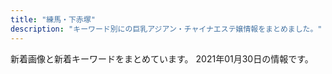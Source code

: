 ```yaml
---
title: "練馬・下赤塚"
description: "キーワード別にの巨乳アジアン・チャイナエステ嬢情報をまとめました。"
---
```


新着画像と新着キーワードをまとめています。
2021年01月30日の情報です。

<DmmAffiliateIns />
<KeywordTable
  shops={
    [
    {
        "img_links": [
            "http://binrou.net/img/sta111.jpg",
            "http://binrou.net/img/s115.jpg",
            "http://binrou.net/img/s114.jpg",
            "http://binrou.net/i/img/sta97.jpg",
            "http://binrou.net/i/img/sta98.jpg",
            "http://binrou.net/img/fla.jpg",
            "http://binrou.net/img/s117.jpg",
            "http://binrou.net/img/botton.jpg",
            "http://binrou.net/i/img/r2.jpg",
            "http://binrou.net/i/img/r1.jpg",
            "http://binrou.net/i/img/sta109.jpg",
            "http://binrou.net/img/st116.jpg",
            "http://binrou.net/img/sta118.jpg",
            "http://binrou.net/i/img/sta88.jpg",
            "http://binrou.net/img/s118.jpg",
            "http://binrou.net/i/img/st115.jpg",
            "http://binrou.net/i/img/sta100.jpg",
            "http://binrou.net/i/img/sta105.jpg",
            "http://binrou.net/img/st118.jpg",
            "http://binrou.net/img/s108.jpg",
            "http://binrou.net/img/acc.jpg",
            "http://binrou.net/img/sta117.jpg",
            "http://binrou.net/i/img/sta114.jpg",
            "http://binrou.net/img/mo.png",
            "http://binrou.net/i/img/r4.jpg",
            "http://binrou.net/i/img/r3.jpg",
            "http://binrou.net/i/img/sta118.jpg",
            "http://binrou.net/i/img/sta104.jpg",
            "http://binrou.net/img/pickup20.jpg",
            "http://binrou.net/img/sta112.jpg",
            "http://binrou.net/img/st115.jpg",
            "http://binrou.net/i/img/sta108.jpg",
            "http://binrou.net/img/s116.jpg",
            "http://binrou.net/img/s112.jpg",
            "http://binrou.net/img/sta109.jpg",
            "http://binrou.net/img/sta114.jpg",
            "http://binrou.net/img/st111.jpg",
            "http://binrou.net/i/img/sta115.jpg",
            "http://binrou.net/img/st108.jpg",
            "http://binrou.net/img/sta115.jpg",
            "http://binrou.net/img/st114.jpg",
            "http://binrou.net/i/img/sta94.jpg",
            "http://binrou.net/img/sta108.jpg",
            "http://binrou.net/i/img/sta89.jpg",
            "http://binrou.net/i/img/sta92.jpg",
            "http://binrou.net/img/s111.jpg",
            "http://binrou.net/img/st112.jpg",
            "http://binrou.net/i/img/acc.jpg",
            "http://binrou.net/img/st117.jpg",
            "http://binrou.net/i/img/sta112.jpg",
            "http://binrou.net/img/sta116.jpg",
            "http://binrou.net/i/img/sta80.jpg",
            "http://binrou.net/i/img/sta116.jpg",
            "http://binrou.net/img/st109.jpg",
            "http://binrou.net/i/img/sta111.jpg",
            "http://binrou.net/i/img/st111.jpg",
            "http://binrou.net/i/img/sta117.jpg"
        ],
        "name": "\u30ad\u30e9\u30ad\u30e9",
        "url": "http://binrou.net/",
        "keywords": {
            "89": 2,
            "D": 1,
            "C": 17,
            "88": 1,
            "E": 6,
            "87": 4,
            "F": 2,
            "86": 3
        },
        "station": "\u7df4\u99ac\u99c5\u897f\u53e3"
    },
    {
        "name": "\u30b7\u30a8\u30b9\u30bf",
        "station": "\u5927\u6cc9\u5b66\u5712\u99c5\u5317\u53e3",
        "url": "http://siesta.ests.jp/",
        "img_links": [
            "http://siesta.ests.jp/images/acc4.jpg",
            "http://siesta.ests.jp/images/acc1.jpg",
            "http://siesta.ests.jp/images/news.jpg",
            "http://siesta.ests.jp/photos/sites/39/2021/01/2021011116333493.jpg",
            "http://siesta.ests.jp/images/mobile1.jpg",
            "http://siesta.ests.jp/photos/sites/39/2021/01/2021011116333298.jpg",
            "http://siesta.ests.jp/photos/sites/39/2021/01/2021011116333321.jpg",
            "http://siesta.ests.jp/images/info.jpg",
            "http://siesta.ests.jp/images/pick.jpg",
            "http://siesta.ests.jp/images/s-staff.jpg",
            "http://siesta.ests.jp/images/top.png",
            "http://siesta.ests.jp/images/mobile.jpg",
            "http://siesta.ests.jp/images/s-recriut.jpg",
            "http://siesta.ests.jp/images/acc2.jpg",
            "http://siesta.ests.jp/images/acc3.jpg"
        ],
        "keywords": {
            "D": 12,
            "85": 8,
            "88": 4
        }
    },
    {
        "url": "https://kachofugetsu.ests.jp/",
        "keywords": {
            "85": 10,
            "C": 11,
            "D": 20,
            "86": 10
        },
        "name": "\u82b1\u9ce5\u98a8\u6708",
        "station": "\u6210\u5897\u99c5",
        "img_links": [
            "https://kachofugetsu.ests.jp/images/room2.jpg",
            "https://kachofugetsu.ests.jp/images/link_nav06.jpg",
            "https://kachofugetsu.ests.jp/images/room1.jpg",
            "https://kachofugetsu.ests.jp/images/link_nav02.jpg",
            "https://kachofugetsu.ests.jp/images/link_nav04.jpg",
            "https://kachofugetsu.ests.jp/photos/sites/18/2021/01/2021011210020045.jpg",
            "https://kachofugetsu.ests.jp/images/tit_news.png",
            "https://kachofugetsu.ests.jp/images/link_nav01.jpg",
            "https://kachofugetsu.ests.jp/images/tit_staff.jpg",
            "https://kachofugetsu.ests.jp/images/room3.jpg",
            "https://kachofugetsu.ests.jp/images/room4.jpg",
            "https://kachofugetsu.ests.jp/images/link_nav03.jpg",
            "https://kachofugetsu.ests.jp/photos/sites/18/2021/01/2021011210015989.jpg",
            "https://kachofugetsu.ests.jp/images/top.jpg",
            "https://kachofugetsu.ests.jp/images/link_nav05.jpg",
            "https://kachofugetsu.ests.jp/photos/sites/18/2021/01/2021011210020128.jpg",
            "https://kachofugetsu.ests.jp/photos/sites/18/2021/01/2021011210015951.jpg",
            "https://kachofugetsu.ests.jp/images/footer.jpg"
        ]
    },
    {
        "keywords": {
            "E": 1,
            "D": 2
        },
        "img_links": [
            "http://nymphe-est.biz/images/m2.png",
            "http://nymphe-est.biz/images/tit4.jpg",
            "http://nymphe-est.biz/images/no.png",
            "http://nymphe-est.biz/images/tm.jpg",
            "http://nymphe-est.biz/images/fla.jpg",
            "http://nymphe-est.biz/images/top.png",
            "http://nymphe-est.biz/images/bur.jpg",
            "http://nymphe-est.biz/images/stal.jpg",
            "http://nymphe-est.biz/images/cg02.jpg",
            "http://nymphe-est.biz/images/m6.png",
            "http://nymphe-est.biz/images/spt.png",
            "http://nymphe-est.biz/images/tit5.jpg",
            "http://nymphe-est.biz/images/bul.jpg",
            "http://nymphe-est.biz/images/cg01.jpg",
            "http://nymphe-est.biz/images/m5.png",
            "http://nymphe-est.biz/images/tit2.jpg",
            "http://nymphe-est.biz/images/m4.png",
            "http://nymphe-est.biz/images/m1.png",
            "http://nymphe-est.biz/images/cg03.jpg",
            "http://nymphe-est.biz/images/accl.jpg",
            "http://nymphe-est.biz/images/m3.png",
            "http://nymphe-est.biz/images/tit6.jpg",
            "http://nymphe-est.biz/images/tit3.jpg",
            "http://nymphe-est.biz/images/stat.jpg"
        ],
        "station": "\u6771\u6b66\u7df4\u99ac\u99c5\u5317\u53e3",
        "url": "http://nymphe-est.biz/",
        "name": "\u59eb\u306e\u3086\u3073\u3055\u304d"
    },
    {
        "name": "\u7dd1",
        "station": "\u8981\u753a\u99c55\u756a\u51fa\u53e3",
        "img_links": [
            "http://midori-massage.work/img/s54.png",
            "http://midori-massage.work/img/ss31.jpg",
            "http://midori-massage.work/img/ss19.jpg",
            "http://midori-massage.work/img/ss25.jpg",
            "http://midori-massage.work/img/ss50.jpg",
            "http://midori-massage.work/img/ss40.jpg",
            "http://midori-massage.work/img/botton.jpg",
            "http://midori-massage.work/img/ss6.jpg",
            "http://midori-massage.work/img/fla-2.jpg",
            "http://midori-massage.work/img/s50.png",
            "http://midori-massage.work/img/ss34.jpg",
            "http://midori-massage.work/img/st49.jpg",
            "http://midori-massage.work/img/ss46.jpg",
            "http://midori-massage.work/img/st50.jpg",
            "http://midori-massage.work/img/a1.jpg",
            "http://midori-massage.work/img/st56.jpg",
            "http://midori-massage.work/img/ss23.jpg",
            "http://midori-massage.work/img/mo.png",
            "http://midori-massage.work/img/ss15.jpg",
            "http://midori-massage.work/img/ss1.jpg",
            "http://midori-massage.work/img/a3.jpg",
            "http://midori-massage.work/img/ss44.jpg",
            "http://midori-massage.work/img/s49.png",
            "http://midori-massage.work/img/st54.jpg",
            "http://midori-massage.work/img/ss17.jpg",
            "http://midori-massage.work/img/ss53.jpg",
            "http://midori-massage.work/img/ss7.jpg",
            "http://midori-massage.work/img/ss36.jpg",
            "http://midori-massage.work/img/st53.jpg",
            "http://midori-massage.work/img/ss30.jpg",
            "http://midori-massage.work/img/ss47.jpg",
            "http://midori-massage.work/img/ss3.jpg",
            "http://midori-massage.work/img/ss42.jpg",
            "http://midori-massage.work/img/ss32.jpg",
            "http://midori-massage.work/img/ss9.jpg",
            "http://midori-massage.work/img/ss24.jpg",
            "http://midori-massage.work/img/ss38.jpg",
            "http://midori-massage.work/img/ss12.jpg",
            "http://midori-massage.work/img/ss28.jpg",
            "http://midori-massage.work/img/ss8.jpg",
            "http://midori-massage.work/img/s52.png",
            "http://midori-massage.work/img/ss21.jpg",
            "http://midori-massage.work/img/s47.png",
            "http://midori-massage.work/img/ss2.jpg",
            "http://midori-massage.work/img/st056.jpg",
            "http://midori-massage.work/img/ss4.jpg",
            "http://midori-massage.work/img/ss22.jpg",
            "http://midori-massage.work/img/s55.png",
            "http://midori-massage.work/img/ss52.jpg",
            "http://midori-massage.work/img/ss55.jpg",
            "http://midori-massage.work/img/ss18.jpg",
            "http://midori-massage.work/img/ss29.jpg",
            "http://midori-massage.work/img/ss16.jpg",
            "http://midori-massage.work/img/ss14.jpg",
            "http://midori-massage.work/img/ss51.jpg",
            "http://midori-massage.work/img/ss39.jpg",
            "http://midori-massage.work/img/st52.jpg",
            "http://midori-massage.work/img/ss54.jpg",
            "http://midori-massage.work/img/st55.jpg",
            "http://midori-massage.work/img/s53.png",
            "http://midori-massage.work/img/s56.png",
            "http://midori-massage.work/img/st47.jpg",
            "http://midori-massage.work/img/ss37.jpg",
            "http://midori-massage.work/img/fla-1.jpg",
            "http://midori-massage.work/img/a2.jpg",
            "http://midori-massage.work/img/ss45.jpg",
            "http://midori-massage.work/img/ss33.jpg",
            "http://midori-massage.work/img/ss20.jpg",
            "http://midori-massage.work/img/ss35.jpg",
            "http://midori-massage.work/img/ss41.jpg",
            "http://midori-massage.work/img/ss56.jpg",
            "http://midori-massage.work/img/ss48.jpg",
            "http://midori-massage.work/img/ss5.jpg",
            "http://midori-massage.work/img/ss57.jpg",
            "http://midori-massage.work/img/ss26.jpg",
            "http://midori-massage.work/img/st57.jpg",
            "http://midori-massage.work/img/ss10.jpg",
            "http://midori-massage.work/img/ss13.jpg",
            "http://midori-massage.work/img/ss49.jpg",
            "http://midori-massage.work/img/ss43.jpg",
            "http://midori-massage.work/img/s57.png"
        ],
        "keywords": {
            "88": 3,
            "D": 2,
            "F": 2,
            "C": 16,
            "87": 5,
            "E": 5,
            "89": 1
        },
        "url": "http://midori-massage.work/"
    },
    {
        "station": "\u7df4\u99ac\u99c5A1\u51fa\u53e3",
        "url": "http://giuytor.xyz/",
        "name": "\u30d0\u30d3",
        "keywords": {
            "\u4e73": 2
        },
        "img_links": [
            "http://giuytor.xyz/webstyle/line2.png",
            "http://giuytor.xyz/webstyle/sign.png",
            "http://giuytor.xyz/webstyle/line6.png",
            "http://giuytor.xyz/uploads/201027/1-20102G24336356.jpg",
            "http://giuytor.xyz/webstyle/notice.png",
            "http://giuytor.xyz/uploads/201210/1-201210163253163.jpg",
            "http://giuytor.xyz/webstyle/mobile_02.png",
            "http://giuytor.xyz/uploads/201027/1-20102G24601461.jpg",
            "http://giuytor.xyz/webstyle/line4.png",
            "http://giuytor.xyz/webstyle/call.jpg",
            "http://giuytor.xyz/webstyle/line5.png",
            "http://giuytor.xyz/webstyle/mobile_01.png",
            "http://giuytor.xyz/webstyle/line1.png",
            "http://giuytor.xyz/uploads/201027/1-20102G24422144.jpg",
            "http://giuytor.xyz/webstyle/call(1).jpg",
            "http://giuytor.xyz/uploads/201026/1-2010261A409633.jpg",
            "http://giuytor.xyz/uploads/201030/1-201030101635910.jpg",
            "http://giuytor.xyz/uploads/201026/1-2010261A21I03.jpg",
            "http://giuytor.xyz/uploads/201027/1-20102G2423W16.jpg",
            "http://giuytor.xyz/uploads/201027/1-20102G24525a5.jpg",
            "http://giuytor.xyz/uploads/201210/1-2012101602095L.jpg",
            "http://giuytor.xyz/webstyle/line3.png",
            "http://giuytor.xyz/uploads/201112/1-20111210002S57.jpg",
            "http://giuytor.xyz/uploads/201026/1-201026164952248.jpg",
            "http://giuytor.xyz/webstyle/sign(2).png",
            "http://giuytor.xyz/webstyle/sign(1).png",
            "http://giuytor.xyz/uploads/201027/1-20102G24150649.jpg"
        ]
    },
    {
        "keywords": {
            "C": 8
        },
        "url": "http://www.nerima-rose.com/",
        "station": "\u7df4\u99ac\u99c5\u5357\u53e3",
        "img_links": [
            "http://www.nerima-rose.com/images/rosa-sys_04.jpg",
            "http://www.nerima-rose.com/images/index-rosa_04.jpg",
            "http://www.nerima-rose.com/images/rosa-pindao_09.jpg",
            "http://www.nerima-rose.com/images/shop/h1.jpg",
            "http://www.nerima-rose.com/images/staff/17/2/ena.jpg",
            "http://www.nerima-rose.com/images/rosa-pindao_07.jpg",
            "http://www.nerima-rose.com/images/images/sys2018_06.jpg",
            "http://www.nerima-rose.com/images/staff/16/aya2.jpg",
            "http://www.nerima-rose.com/cgi-bin/topics/img/16-1.jpg",
            "http://www.nerima-rose.com/images/shop/4/s1.jpg",
            "http://www.nerima-rose.com/images/index-rosa_09.jpg",
            "http://www.nerima-rose.com/images/staff/17/2/nana.png",
            "http://www.nerima-rose.com/images/staff/17/2/kina.jpg",
            "http://www.nerima-rose.com/images/shop/11.jpg",
            "http://www.nerima-rose.com/images/sys3.jpg",
            "http://www.nerima-rose.com/images/nav/nav-acc.jpg",
            "http://www.nerima-rose.com/images/nav/nav-rec.jpg",
            "http://www.nerima-rose.com/images/staff/16/misaki2.jpg",
            "http://www.nerima-rose.com/images/aroma/r1.jpg",
            "http://www.nerima-rose.com/images/staff/16/kaori2.jpg",
            "http://www.nerima-rose.com/images/aroma/r3.jpg",
            "http://www.nerima-rose.com/images/shop/3/sh1.jpg",
            "http://www.nerima-rose.com/images/aroma/r2.jpg",
            "http://www.nerima-rose.com/images/images/sys2018_03.jpg",
            "http://www.nerima-rose.com/images/rosa-sys_09a.jpg",
            "http://www.nerima-rose.com/images/staff/17/riri.jpg",
            "http://www.nerima-rose.com/images/index-rosa_02.jpg"
        ],
        "name": "ROSE"
    },
    {
        "name": "\u30b9\u30a6\u30a3\u30fc\u30c8",
        "img_links": [
            "http://www.es-yas.click/images/interior_t.jpg",
            "http://www.es-yas.click/images/s1.png",
            "http://www.es-yas.click/img/sayuri1.jpg",
            "http://www.es-yas.click/images/1.jpg",
            "http://www.es-yas.click/images/int2.png",
            "http://www.es-yas.click/images/int1.png",
            "http://www.es-yas.click/images/news.jpg",
            "http://www.es-yas.click/images/head.jpg",
            "http://www.es-yas.click/images/tel.jpg",
            "http://www.es-yas.click/img/aya1.jpg",
            "http://www.es-yas.click/images/newface.png",
            "http://www.es-yas.click/img/risa1.jpg",
            "http://www.es-yas.click/images/3.jpg",
            "http://www.es-yas.click/images/ac1.png",
            "http://www.es-yas.click/images/mobile.jpg",
            "http://www.es-yas.click/images/sys1.png",
            "http://www.es-yas.click/images/2.jpg",
            "http://www.es-yas.click/images/sirase.jpg",
            "http://www.es-yas.click/images/staff_t.jpg",
            "http://www.es-yas.click/images/sys2.png",
            "http://www.es-yas.click/images/info.png"
        ],
        "station": "\u4e2d\u6751\u6a4b\u99c5\u5357\u53e3",
        "keywords": {},
        "url": "http://www.es-yas.click/"
    },
    {
        "station": "\u3068\u304d\u308f\u53f0\u99c5\u5357\u53e3",
        "img_links": [
            "http://www.hi-msg.com/dansin/images/1.jpg",
            "http://www.hi-msg.com/dansin/images/mobile.jpg",
            "http://www.hi-msg.com/dansin/images/p-1-1.jpg",
            "http://www.hi-msg.com/dansin/images/p-7.jpg",
            "http://www.hi-msg.com/dansin/images/p-4-1.jpg",
            "http://www.hi-msg.com/dansin/images/p-2.jpg",
            "http://www.hi-msg.com/dansin/images/top1.jpg",
            "http://www.hi-msg.com/dansin/images/s_face.jpg",
            "http://www.hi-msg.com/dansin/images/s_pick.jpg",
            "http://www.hi-msg.com/dansin/images/p-6.jpg",
            "http://www.hi-msg.com/dansin/images/p-5.jpg",
            "http://www.hi-msg.com/dansin/images/top.jpg",
            "http://www.hi-msg.com/dansin/images/p-8.jpg",
            "http://www.hi-msg.com/dansin/images/p-1.jpg",
            "http://www.hi-msg.com/dansin/images/p-5-1.jpg",
            "http://www.hi-msg.com/dansin/images/p-6-1.jpg",
            "http://www.hi-msg.com/dansin/images/s_info.jpg",
            "http://www.hi-msg.com/dansin/images/p-2-1.jpg",
            "http://www.hi-msg.com/dansin/images/end1.jpg",
            "http://www.hi-msg.com/dansin/images/s_news.jpg",
            "http://www.hi-msg.com/dansin/images/nav.jpg",
            "http://www.hi-msg.com/dansin/images/p-4.jpg"
        ],
        "name": "\u6696\u5fc3",
        "url": "http://www.hi-msg.com/dansin/",
        "keywords": {}
    },
    {
        "img_links": [
            "http://es-nerima.biz/wp-content/themes/template-salon2/images/camp-bnr.jpg",
            "http://es-nerima.biz/wp-content/uploads/2016/10/gallery3.jpg",
            "http://es-nerima.biz/wp-content/themes/template-salon2/images/gallery1.jpg",
            "http://es-nerima.biz/wp-content/themes/template-salon2/images/slider1.jpg",
            "http://es-nerima.biz/wp-content/uploads/2016/10/camp-bnr.jpg",
            "http://es-nerima.biz/wp-content/uploads/2016/10/g3-250x330.jpg",
            "http://es-nerima.biz/wp-content/uploads/2016/10/gallery1.jpg",
            "http://es-nerima.biz/wp-content/uploads/2016/10/gallery2.jpg",
            "http://es-nerima.biz/wp-content/themes/template-salon2/images/gallery-ttl.png",
            "http://es-nerima.biz/wp-content/themes/template-salon2/images/news-ttl.png",
            "http://es-nerima.biz/wp-content/uploads/2016/10/g6-250x330.jpg",
            "http://es-nerima.biz/wp-content/themes/template-salon2/images/pickup-ttl.png",
            "http://es-nerima.biz/wp-content/uploads/2016/10/gallery5.jpg",
            "http://es-nerima.biz/wp-content/uploads/2016/10/gallery8.jpg",
            "http://es-nerima.biz/wp-content/uploads/2016/10/girl-1.jpg",
            "http://cdn.dino-es.com/images/logo/88x31DinoEs.png",
            "http://es-nerima.biz/wp-content/uploads/2016/10/mika-250x330.jpg",
            "http://es-nerima.biz/wp-content/uploads/2016/10/g3.jpg",
            "http://es-nerima.biz/wp-content/uploads/2016/10/eri-250x330.jpg",
            "http://es-nerima.biz/wp-content/uploads/2016/10/g5.jpg",
            "http://es-nerima.biz/wp-content/themes/template-salon2/images/magazine.jpg",
            "http://es-nerima.biz/wp-content/uploads/2016/10/g4-250x330.jpg",
            "http://es-nerima.biz/wp-content/uploads/2016/10/gallery7.jpg",
            "http://es-nerima.biz/wp-content/uploads/2016/10/girl-1-250x330.jpg",
            "http://es-nerima.biz/wp-content/uploads/2016/10/girl-1-300x450.jpg",
            "http://es-nerima.biz/wp-content/uploads/2016/10/g6.jpg",
            "http://es-nerima.biz/wp-content/themes/template-salon2/images/gallery3.jpg",
            "http://es-nerima.biz/wp-content/uploads/2016/10/eri.jpg",
            "http://es-nerima.biz/wp-content/themes/template-salon2/images/gallery2.jpg",
            "http://es-nerima.biz/wp-content/themes/template-salon2/images/newface-ttl.png",
            "http://es-nerima.biz/wp-content/uploads/2016/10/g5-250x330.jpg",
            "http://es-nerima.biz/wp-content/uploads/2016/10/gallery6.jpg",
            "http://es-nerima.biz/wp-content/uploads/2016/10/mika.jpg",
            "http://es-nerima.biz/wp-content/themes/template-salon2/images/gallery4.jpg",
            "http://es-nerima.biz/wp-content/uploads/2016/10/g1-250x330.jpg",
            "http://es-nerima.biz/wp-content/uploads/2016/10/gallery8-600x600.jpg",
            "http://es-nerima.biz/wp-content/themes/template-salon2/images/massage-de_88_31.jpg",
            "http://es-nerima.biz/wp-content/themes/template-salon2/images/pickup-frame.png",
            "http://es-nerima.biz/wp-content/themes/template-salon2/images/tel.png"
        ],
        "name": "\u3046\u3089\u3089",
        "station": "\u7df4\u99ac\u99c5\u5317\u53e3",
        "url": "http://es-nerima.biz/",
        "keywords": {}
    },
    {
        "img_links": [
            "http://margaret.ests.jp/images/s_service.png",
            "http://margaret.ests.jp/images/service4.jpg",
            "http://margaret.ests.jp/photos/sites/29/2020/04/202004102157462.jpeg",
            "http://margaret.ests.jp/images/service1.jpg",
            "http://margaret.ests.jp/images/room3.jpg",
            "http://margaret.ests.jp/images/room4.jpg",
            "http://margaret.ests.jp/photos/sites/29/2020/04/2020040205541033.jpg",
            "http://margaret.ests.jp/photos/sites/29/2020/08/2020082222274080.jpeg",
            "http://margaret.ests.jp/images/service3.jpg",
            "http://margaret.ests.jp/images/room2.jpg",
            "http://margaret.ests.jp/images/s_pick.jpg",
            "http://margaret.ests.jp/photos/sites/29/2020/08/2020080615352994.jpeg",
            "http://margaret.ests.jp/photos/sites/29/2020/04/202004081414540.jpg",
            "http://margaret.ests.jp/photos/sites/29/2021/01/2021011511194654.jpg",
            "http://margaret.ests.jp/images/s_news.jpg",
            "http://margaret.ests.jp/photos/sites/29/2020/06/202006301829174.jpeg",
            "http://margaret.ests.jp/images/room1.jpg",
            "http://margaret.ests.jp/images/s_staff.png",
            "http://margaret.ests.jp/photos/sites/29/2020/05/202005281752578.jpg",
            "http://margaret.ests.jp/photos/sites/29/2020/04/2020041014190824.jpg",
            "http://margaret.ests.jp/photos/sites/29/2020/03/2020032709162529.jpg",
            "http://margaret.ests.jp/images/service2.jpg",
            "http://margaret.ests.jp/images/top.jpg",
            "http://margaret.ests.jp/images/info.jpg",
            "http://margaret.ests.jp/images/mobile.jpg",
            "http://margaret.ests.jp/photos/sites/29/2020/06/2020062814010219.jpeg"
        ],
        "station": "\u685c\u53f0\u99c5\u5317\u53e3",
        "url": "http://margaret.ests.jp/",
        "keywords": {
            "85": 36,
            "D": 84,
            "E": 36,
            "86": 24,
            "88": 24,
            "87": 12,
            "F": 12
        },
        "name": "\u30de\u30fc\u30ac\u30ec\u30c3\u30c8"
    },
    {
        "name": "Kawaii\u604b\u4eba",
        "url": "http://www.kawaii.mensest.com/",
        "img_links": [
            "http://www.kawaii.mensest.com/images/icon_top.png",
            "http://www.kawaii.mensest.com/files/011.jpg",
            "http://www.kawaii.mensest.com/images/icon_concept.png",
            "http://www.kawaii.mensest.com/images/btn2.png",
            "http://www.kawaii.mensest.com/images/icon_staff.png",
            "http://www.kawaii.mensest.com/common/images/photo01.jpg",
            "http://www.kawaii.mensest.com/images/icon_info.png",
            "http://www.kawaii.mensest.com/images/icon_tel.png",
            "http://www.kawaii.mensest.com/common/images/photo02.jpg",
            "http://www.kawaii.mensest.com/files/012.jpg",
            "http://www.kawaii.mensest.com/common/images/photo03.jpg",
            "http://www.kawaii.mensest.com/images/mainImg_sub.jpg",
            "http://www.kawaii.mensest.com/images/end-info.png",
            "http://www.kawaii.mensest.com/files/010.jpg",
            "http://www.kawaii.mensest.com/files/009.jpg"
        ],
        "station": "\u7df4\u99ac\u99c5\u4e2d\u592e\u53e3",
        "keywords": {
            "D": 4,
            "87": 4
        }
    },
    {
        "name": "\u5927\u5983",
        "station": "\u7df4\u99ac\u99c5\u897f\u53e3",
        "keywords": {},
        "img_links": [
            "http://sh-dafei.work/templets/default/pc/picture/s_pick.png",
            "http://sh-dafei.work/templets/default/pc/picture/end1.jpg",
            "http://sh-dafei.work/templets/default/pc/picture/staffs.png",
            "http://sh-dafei.work/uploads/190809/1-1ZP9125I01S.jpg",
            "http://sh-dafei.work/uploads/181214/1-1Q214154222511.jpg",
            "http://sh-dafei.work/uploads/171031/1-1G0311G344914.jpg",
            "http://sh-dafei.work/uploads/181206/1-1Q2061249563O.jpg",
            "http://sh-dafei.work/uploads/190329/1-1Z329151011c7.jpg",
            "http://sh-dafei.work/uploads/181207/1-1Q20G40K63R.jpg",
            "http://sh-dafei.work/uploads/180612/1-1P612160029349.jpg",
            "http://sh-dafei.work/uploads/200612/1-200612154534W8.jpg",
            "http://sh-dafei.work/uploads/180227/1-1P22G40S5448.jpg",
            "http://sh-dafei.work/uploads/191115/1-191115132040J2.jpg",
            "http://sh-dafei.work/uploads/181206/1-1Q206125154224.jpg",
            "http://sh-dafei.work/uploads/181206/1-1Q2061250494E.jpg",
            "http://sh-dafei.work/uploads/171031/1-1G0311G4095M.jpg",
            "http://sh-dafei.work/uploads/171031/1-1G0311G531445.jpg",
            "http://sh-dafei.work/uploads/180612/1-1P6121601061c.jpg",
            "http://sh-dafei.work/templets/default/pc/picture/s_news.png",
            "http://sh-dafei.work/uploads/190924/1-1Z924151334121.jpg",
            "http://sh-dafei.work/uploads/201113/1-20111314213cQ.jpg",
            "http://sh-dafei.work/uploads/201002/1-201002144Z11V.jpg",
            "http://sh-dafei.work/templets/default/pc/picture/s_staff.png",
            "http://sh-dafei.work/uploads/190130/1-1Z130162635508.jpg",
            "http://sh-dafei.work/uploads/181206/1-1Q2061253211D.jpg",
            "http://sh-dafei.work/uploads/allimg/180612/1-1P612160305350.jpg",
            "http://sh-dafei.work/uploads/200117/1-20011G614144B.jpg",
            "http://sh-dafei.work/uploads/181207/1-1Q20G35320X0.png",
            "http://sh-dafei.work/templets/default/pc/picture/face.png",
            "http://sh-dafei.work/uploads/190301/1-1Z30116320A41.jpg",
            "http://sh-dafei.work/uploads/171031/1-1G0311G556445.jpg",
            "http://sh-dafei.work/uploads/171031/1-1G0311G505933.jpg"
        ],
        "url": "http://sh-dafei.work/"
    },
    {
        "keywords": {
            "D": 1,
            "89": 3,
            "C": 1,
            "87": 1
        },
        "img_links": [
            "http://amaen.rankuens.com/css/top01.jpg",
            "http://amaen.rankuens.com/css/nav/nav01.png",
            "http://amaen.rankuens.com/css/head.jpg",
            "http://amaen.rankuens.com/css/top02.jpg",
            "http://amaen.rankuens.com/css/staff/staff-001.jpg",
            "http://amaen.rankuens.com/css/staff/naiyo01.png",
            "http://amaen.rankuens.com/css/staff/staff-04.jpg",
            "http://amaen.rankuens.com/css/staff/staff-002.jpg",
            "http://amaen.rankuens.com/css/top04.jpg",
            "http://amaen.rankuens.com/css/nav/nav05.png",
            "http://amaen.rankuens.com/css/right.png",
            "http://amaen.rankuens.com/css/left.png",
            "http://amaen.rankuens.com/css/nav/nav04.png",
            "http://amaen.rankuens.com/css/nav/nav02.png",
            "http://amaen.rankuens.com/css/staff/naiyo02.png",
            "http://amaen.rankuens.com/css/nav/nav03.png",
            "http://amaen.rankuens.com/css/nav/nav06.png",
            "http://amaen.rankuens.com/css/staff/staff-03.jpg"
        ],
        "name": "\u7518\u3048\u3093\u574a",
        "station": "\u7df4\u99ac\u99c5",
        "url": "http://amaen.rankuens.com/"
    },
    {
        "url": "http://c-ikoi.work/",
        "name": "\u61a9",
        "img_links": [
            "http://c-ikoi.work/images/staff_t.jpg",
            "http://c-ikoi.work/img/momo1.jpg",
            "http://c-ikoi.work/images/1.jpg",
            "http://c-ikoi.work/images/int1.png",
            "http://c-ikoi.work/images/rec2.png",
            "http://c-ikoi.work/images/3.jpg",
            "http://c-ikoi.work/img/riri1.jpg",
            "http://c-ikoi.work/images/head.jpg",
            "http://c-ikoi.work/images/int3.png",
            "http://c-ikoi.work/images/2.jpg",
            "http://c-ikoi.work/images/news.jpg",
            "http://c-ikoi.work/images/sys3.png",
            "http://c-ikoi.work/images/mobile.jpg",
            "http://c-ikoi.work/img/misaki1.jpg",
            "http://c-ikoi.work/images/line.png",
            "http://c-ikoi.work/images/int2.png",
            "http://c-ikoi.work/images/rec1.png",
            "http://c-ikoi.work/images/tel.jpg",
            "http://c-ikoi.work/images/sys2.jpg",
            "http://c-ikoi.work/images/sys1.jpg",
            "http://c-ikoi.work/img/yuna1.jpg",
            "http://c-ikoi.work/images/interior_t.jpg",
            "http://c-ikoi.work/images/concept.jpg",
            "http://c-ikoi.work/images/4.jpg"
        ],
        "station": "\u5927\u5c71\u99c5\u5357\u53e3",
        "keywords": {}
    },
    {
        "keywords": {
            "E": 6,
            "C": 4,
            "D": 10
        },
        "station": "\u77f3\u795e\u4e95\u516c\u5712\u99c5\u5357\u53e3",
        "url": "http://aroma-p.info/",
        "img_links": [
            "http://aroma-p.info/wp/wp-content/themes/Butterfly2_ver_1_3/images/room/6.jpg",
            "http://aroma-p.info/wp/wp-content/uploads/2019/12/sayugihojka.jpg",
            "http://aroma-p.info/wp/wp-content/uploads/2020/07/aws4e5drft1.jpg",
            "http://aroma-p.info/wp/wp-content/uploads/2019/07/faytusgiahojpk.jpg",
            "http://aroma-p.info/wp/wp-content/themes/Butterfly2_ver_1_3/event/top-img01.png",
            "http://aroma-p.info/wp/wp-content/uploads/2020/09/78654a1.jpg",
            "http://aroma-p.info/wp/wp-content/uploads/2020/10/198765rsa.jpg",
            "http://aroma-p.info/wp/wp-content/uploads/2019/01/hsiaojilakla.jpg",
            "http://aroma-p.info/wp/wp-content/themes/Butterfly2_ver_1_3/images/room/4.jpg",
            "http://aroma-p.info/wp/wp-content/themes/Butterfly2_ver_1_3/images/room/3.jpg",
            "http://aroma-p.info/wp/wp-content/themes/Butterfly2_ver_1_3/images/room/2.jpg",
            "http://aroma-p.info/wp/wp-content/uploads/2019/11/asashiojpka.jpg",
            "http://aroma-p.info/wp/wp-content/uploads/2019/07/darstyfauya.jpg",
            "http://aroma-p.info/wp/wp-content/themes/Butterfly2_ver_1_3/images/room/5.jpg",
            "http://aroma-p.info/wp/wp-content/uploads/2020/11/iouyghsa.jpg",
            "http://aroma-p.info/wp/wp-content/uploads/2018/06/hiusasalklksaa.jpg",
            "http://aroma-p.info/wp/wp-content/themes/Butterfly2_ver_1_3/images/call.png",
            "http://aroma-p.info/wp/wp-content/themes/Butterfly2_ver_1_3/images/room/1.jpg",
            "http://aroma-p.info/wp/wp-content/themes/Butterfly2_ver_1_3/event/top-img09.png",
            "http://aroma-p.info/wp/wp-content/themes/Butterfly2_ver_1_3/images/tel.png",
            "http://aroma-p.info/wp/wp-content/themes/Butterfly2_ver_1_3/event/top-img021.png"
        ],
        "name": "AROMA PLAZA \u30a2\u30ed\u30de\u30d7\u30e9\u30b6"
    },
    {
        "img_links": [
            "http://c-sakura.work/images/head.jpg",
            "http://c-sakura.work/images/tel.jpg",
            "http://c-sakura.work/img/yuyu1.jpg",
            "http://c-sakura.work/images/1.jpg",
            "http://c-sakura.work/images/sisu.png",
            "http://c-sakura.work/images/sys1.png",
            "http://c-sakura.work/img/yuri1.jpg",
            "http://c-sakura.work/images/mobile.jpg",
            "http://c-sakura.work/images/interior_t.jpg",
            "http://c-sakura.work/images/3.jpg",
            "http://c-sakura.work/images/staff_t.jpg",
            "http://c-sakura.work/img/ami1.jpg",
            "http://c-sakura.work/images/2.jpg",
            "http://c-sakura.work/images/int1.png",
            "http://c-sakura.work/images/info.png",
            "http://c-sakura.work/images/news.png",
            "http://c-sakura.work/images/int2.png"
        ],
        "url": "http://c-sakura.work/",
        "station": "\u4e0b\u8d64\u585a\u99c5\u5317\u53e3",
        "keywords": {},
        "name": "\u9577\u4e45*\u3061\u3087\u3046\u304d\u3085\u3046"
    },
    {
        "img_links": [
            "http://lachesis.este88.com/gals/yuu1.jpg",
            "http://lachesis.este88.com/gals/narumi1.jpg",
            "http://lachesis.este88.com/gals/aoi1.jpg",
            "http://lachesis.este88.com/gals/miku3.jpg",
            "https://lachesis.este88.com/images/bg_header.jpg",
            "http://lachesis.este88.com/gals/maria1.jpg",
            "http://lachesis.este88.com/gals/amina1.jpg",
            "http://lachesis.este88.com/gals/narumi4.jpg",
            "http://lachesis.este88.com/gals/rinnka1.jpg",
            "http://lachesis.este88.com/gals/arisa3.jpg",
            "http://lachesis.este88.com/gals/sayaka2.jpg",
            "http://lachesis.este88.com/gals/tumugi2.jpg",
            "http://lachesis.este88.com/gals/tumugi3.jpg",
            "http://lachesis.este88.com/gals/itika2.jpg",
            "http://lachesis.este88.com/gals/minami2.jpg",
            "http://lachesis.este88.com/gals/miho2.jpg",
            "https://lachesis.este88.com/gals/amina1.jpg",
            "http://lachesis.este88.com/gals/rinnka3.jpg",
            "http://lachesis.este88.com/gals/arisa2.jpg",
            "https://lachesis.este88.com/gals/miku1.jpg",
            "http://lachesis.este88.com/gals/yuu4.jpg",
            "http://lachesis.este88.com/gals/amina2.jpg",
            "http://lachesis.este88.com/images/bg_header3.jpg",
            "https://lachesis.este88.com/images/sysh3bar.png",
            "http://lachesis.este88.com/gals/arisa1.jpg",
            "https://lachesis.este88.com/gals/tumugi1.jpg",
            "https://lachesis.este88.com/gals/miho1.jpg",
            "http://lachesis.este88.com/images/sysh3bar.png",
            "http://lachesis.este88.com/gals/rinnka2.jpg",
            "https://lachesis.este88.com/gals/yuu1.jpg",
            "https://lachesis.este88.com/images/info5.jpg",
            "http://lachesis.este88.com/gals/yuu2.jpg",
            "http://lachesis.este88.com/gals/narumi3.jpg",
            "http://lachesis.este88.com/gals/mao1.jpg",
            "http://lachesis.este88.com/gals/mao2.jpg",
            "http://lachesis.este88.com/images/bg_header.jpg",
            "http://lachesis.este88.com/gals/rinnka4.jpg",
            "http://lachesis.este88.com/gals/amina3.jpg",
            "http://lachesis.este88.com/gals/sayaka1.jpg",
            "http://lachesis.este88.com/gals/aoi3.jpg",
            "https://lachesis.este88.com/gals/rinnka1.jpg",
            "http://lachesis.este88.com/gals/minami1.jpg",
            "http://lachesis.este88.com/gals/tumugi1.jpg",
            "http://lachesis.este88.com/gals/aoi2.jpg",
            "https://lachesis.este88.com/gals/aoi1.jpg",
            "http://lachesis.este88.com/gals/miku1.jpg",
            "https://lachesis.este88.com/gals/sayaka1.jpg",
            "https://lachesis.este88.com/images/line.jpg",
            "http://lachesis.este88.com/gals/itika1.jpg",
            "http://lachesis.este88.com/gals/yuu3.jpg",
            "http://lachesis.este88.com/gals/miku2.jpg",
            "http://momipara.jp/img/link/momi234.jpg",
            "https://lachesis.este88.com/gals/narumi1.jpg",
            "https://lachesis.este88.com/images/bg_header3.jpg",
            "http://lachesis.este88.com/gals/miho1.jpg",
            "https://lachesis.este88.com/gals/maria1.jpg",
            "http://lachesis.este88.com/gals/sayaka3.jpg",
            "http://lachesis.este88.com/images/line.jpg",
            "http://lachesis.este88.com/gals/miho3.jpg",
            "http://lachesis.este88.com/gals/itika3.jpg",
            "http://lachesis.este88.com/gals/narumi2.jpg",
            "https://lachesis.este88.com/gals/arisa1.jpg",
            "http://lachesis.este88.com/images/info5.jpg",
            "https://lachesis.este88.com/gals/itika1.jpg",
            "https://lachesis.este88.com/gals/minami1.jpg",
            "https://lachesis.este88.com/gals/mao1.jpg"
        ],
        "name": "\u30e9\u30b1\u30b7\u30b9\u5927\u6cc9\u5b66\u5712",
        "url": "http://lachesis.este88.com/",
        "station": "\u5927\u6cc9\u5b66\u5712\u99c5",
        "keywords": {
            "87": 1,
            "83": 2,
            "94": 1,
            "C": 5,
            "84": 1,
            "86": 2,
            "93": 1,
            "80": 2,
            "95": 1,
            "D": 4,
            "G": 2,
            "88": 1,
            "91": 2,
            "F": 3
        }
    },
    {
        "name": "\u3064\u307c\u307f",
        "img_links": [
            "https://salasa.tokyo/wp-content/themes/este/img/top-img01a.png",
            "https://salasa.tokyo/wp-content/themes/este/img/top-img01b.png",
            "https://salasa.tokyo/wp-content/themes/este/img/4.jpg",
            "https://salasa.tokyo/wp-content/themes/este/img/call.png",
            "https://salasa.tokyo/wp-content/themes/este/img/top-img021.png",
            "https://salasa.tokyo/wp-content/themes/este/img/1.jpg",
            "https://salasa.tokyo/wp-content/themes/este/img/3.jpg",
            "https://salasa.tokyo/wp-content/uploads/2020/02/11salasa.jpg",
            "https://salasa.tokyo/wp-content/uploads/2020/02/32salasa.jpg",
            "https://salasa.tokyo/wp-content/themes/este/img/top-img01.png",
            "https://salasa.tokyo/wp-content/themes/este/img/2.jpg",
            "https://salasa.tokyo/wp-content/uploads/2020/02/1salasa.jpg",
            "https://salasa.tokyo/wp-content/uploads/2020/02/41salasa.jpg",
            "https://salasa.tokyo/wp-content/themes/este/img/top-img02.png",
            "https://salasa.tokyo/wp-content/uploads/2021/01/11salasa.jpg",
            "https://salasa.tokyo/wp-content/themes/este/img/top-img04.png",
            "https://salasa.tokyo/wp-content/themes/este/img/tel_footer.png",
            "https://salasa.tokyo/wp-content/themes/este/img/top-img05.png",
            "https://salasa.tokyo/wp-content/themes/este/img/tel_header.png"
        ],
        "keywords": {
            "D": 6,
            "C": 4,
            "E": 8
        },
        "url": "https://salasa.tokyo/",
        "station": "\u7df4\u99ac\u99c5\u897f\u53e3"
    },
    {
        "img_links": [
            "http://moonlove.est-u.com/staff/miki.jpg",
            "http://moonlove.est-u.com/images/s6.jpg",
            "http://moonlove.est-u.com/images/index_02.jpg",
            "http://moonlove.est-u.com/images/index_10.jpg",
            "http://moonlove.est-u.com/images/index_16.jpg",
            "http://moonlove.est-u.com/images/index2_06.jpg",
            "http://moonlove.est-u.com/images/index_05.jpg",
            "http://moonlove.est-u.com/staff/nami.jpg",
            "http://moonlove.est-u.com/images/s3.jpg",
            "http://moonlove.est-u.com/images/s5.jpg",
            "http://moonlove.est-u.com/images/index_14.jpg",
            "http://moonlove.est-u.com/images/index_19.jpg",
            "http://moonlove.est-u.com/images/index3_06.jpg",
            "http://moonlove.est-u.com/images/index1_06.jpg",
            "http://moonlove.est-u.com/images/s4.jpg",
            "http://moonlove.est-u.com/images/index_08.jpg",
            "http://moonlove.est-u.com/images/index_17.jpg",
            "http://moonlove.est-u.com/images/icon_000.jpg",
            "http://moonlove.est-u.com/staff/kaori.jpg",
            "http://moonlove.est-u.com/images/index_04.jpg",
            "http://moonlove.est-u.com/images/index_13.jpg",
            "http://moonlove.est-u.com/images/index_12.jpg",
            "http://moonlove.est-u.com/images/s8.jpg",
            "http://moonlove.est-u.com/images/staff_09.jpg",
            "http://moonlove.est-u.com/images/index_15.jpg",
            "http://moonlove.est-u.com/staff/ayumi.jpg",
            "http://moonlove.est-u.com/images/index_07.jpg",
            "http://moonlove.est-u.com/staff/sakura.jpg",
            "http://moonlove.est-u.com/images/s1.jpg"
        ],
        "url": "http://moonlove.est-u.com/",
        "keywords": {
            "C": 7
        },
        "station": "\u7df4\u99ac\u99c5\u5317\u53e3",
        "name": "\u6708\u306e\u604b"
    },
    {
        "url": "https://1270791003.wixsite.com/mysite/",
        "img_links": [],
        "keywords": {},
        "station": "\u65b0\u685c\u53f0\u99c5",
        "name": "\u697d\u3005"
    },
    {
        "img_links": [
            "http://koukoku.xyz/garden/css/staff001.jpg",
            "http://koukoku.xyz/garden/css/tel.png",
            "http://koukoku.xyz/garden/css/staff/staff004.jpg",
            "http://koukoku.xyz/garden/css/nav/nav02.png",
            "http://koukoku.xyz/garden/css/staff/staff002.jpg",
            "http://koukoku.xyz/garden/css/top04.jpg",
            "http://koukoku.xyz/garden/css/top01.jpg",
            "http://koukoku.xyz/garden/css/nav/nav01.png",
            "http://koukoku.xyz/garden/css/nav/nav03.png",
            "http://koukoku.xyz/garden/css/left.jpg",
            "http://koukoku.xyz/garden/css/staff06.jpg",
            "http://koukoku.xyz/garden/css/staff/staff06.jpg",
            "http://koukoku.xyz/garden/css/staff/staff001.jpg",
            "http://koukoku.xyz/garden/css/staff05.jpg",
            "http://koukoku.xyz/garden/css/nav/nav05.png",
            "http://koukoku.xyz/garden/css/nav/nav06.png",
            "http://koukoku.xyz/garden/css/staff/staff05.jpg",
            "http://koukoku.xyz/garden/css/staff/staff05-b.jpg",
            "http://koukoku.xyz/garden/css/right.jpg",
            "http://koukoku.xyz/garden/css/staff/staff003.jpg",
            "http://koukoku.xyz/garden/css/staff0002.jpg",
            "http://koukoku.xyz/garden/css/nav/nav04.png"
        ],
        "station": "\u7df4\u99ac\u99c5",
        "url": "http://koukoku.xyz/garden/",
        "keywords": {
            "87": 1,
            "85": 1,
            "89": 2,
            "C": 1,
            "D": 3,
            "E": 1,
            "92": 2,
            "F": 1
        },
        "name": "\u591c\u306e\u30ac\u30fc\u30c7\u30f3"
    },
    {
        "url": "http://himawari.est-u.com/",
        "station": "\u7df4\u99ac\u99c5\u5357\u53e3",
        "img_links": [
            "http://himawari.est-u.com/images/index_02.jpg",
            "http://himawari.est-u.com/staff/umi.jpg",
            "http://himawari.est-u.com/images/index_04.jpg",
            "http://himawari.est-u.com/staff/izumi.jpg",
            "http://himawari.est-u.com/images/therpist.jpg",
            "http://himawari.est-u.com/images/down.jpg",
            "http://himawari.est-u.com/staff/miyuki.jpg",
            "http://himawari.est-u.com/images/index_08.jpg",
            "http://himawari.est-u.com/staff/nami.jpg",
            "http://himawari.est-u.com/images/a2.jpg",
            "http://himawari.est-u.com/images/index2_08.jpg",
            "http://himawari.est-u.com/staff/eri.jpg",
            "http://himawari.est-u.com/staff/sakura.jpg",
            "http://himawari.est-u.com/staff/yuki.jpg",
            "http://himawari.est-u.com/staff/asuka.jpg",
            "http://himawari.est-u.com/images/a1.jpg",
            "http://himawari.est-u.com/images/index_10.jpg"
        ],
        "name": "\u3072\u307e\u308f\u308a",
        "keywords": {
            "C": 7
        }
    },
    {
        "name": "\u697d\u697d",
        "station": "\u4e2d\u6751\u6a4b\u99c5",
        "keywords": {
            "C": 13
        },
        "img_links": [
            "http://www.e-rakuraku.info/images/tel.png",
            "http://www.e-rakuraku.info/images/nei_03.jpg",
            "http://www.e-rakuraku.info/images/s1.png",
            "http://www.e-rakuraku.info/images/g4.jpg",
            "http://www.e-rakuraku.info/images/huiyuan.png",
            "http://www.e-rakuraku.info/images/sr.png",
            "http://www.e-rakuraku.info/images/tite-staff.png",
            "http://www.e-rakuraku.info/images/g1.jpg",
            "http://www.e-rakuraku.info/images/top.jpg",
            "http://www.e-rakuraku.info/images/s2.png",
            "http://www.e-rakuraku.info/images/newt.png",
            "http://www.e-rakuraku.info/images/mobile.png",
            "http://www.e-rakuraku.info/images/g0.jpg",
            "http://www.e-rakuraku.info/images/g3.jpg",
            "http://www.e-rakuraku.info/images/newfacet.png",
            "http://www.e-rakuraku.info/images/tite-gallery.png",
            "http://www.e-rakuraku.info/images/g2.jpg",
            "http://www.e-rakuraku.info/images/g5.jpg"
        ],
        "url": "http://www.e-rakuraku.info/"
    },
    {
        "img_links": [
            "http://tenpo2.iest.info/images/mobile.jpg",
            "http://tenpo2.iest.info/photos/sites/25/2019/04/2019042608572293.jpg",
            "http://tenpo2.iest.info/images/room1.jpg",
            "http://tenpo2.iest.info/images/relax.jpg",
            "http://tenpo2.iest.info/images/s1.jpg",
            "http://tenpo2.iest.info/images/s_staff.jpg",
            "http://tenpo2.iest.info/photos/sites/25/2019/10/2019102807364817.jpg",
            "http://tenpo2.iest.info/images/top.png",
            "http://tenpo2.iest.info/images/s_news.png",
            "http://tenpo2.iest.info/photos/sites/25/2019/04/2019042906213045.jpg",
            "http://tenpo2.iest.info/photos/sites/25/2019/07/2019072405051973.jpg",
            "http://tenpo2.iest.info/images/s_pick.png",
            "http://tenpo2.iest.info/photos/sites/25/2020/08/2020082020111794.jpg",
            "http://tenpo2.iest.info/images/s3.jpg",
            "http://tenpo2.iest.info/photos/sites/25/2019/10/2019102807395780.jpg",
            "http://tenpo2.iest.info/photos/sites/25/2019/04/2019041206453392.jpg",
            "http://tenpo2.iest.info/images/room3.jpg",
            "http://tenpo2.iest.info/photos/sites/25/2020/08/2020082020101392.jpg",
            "http://tenpo2.iest.info/photos/sites/25/2019/05/2019052301513957.jpg",
            "http://tenpo2.iest.info/images/room4.jpg",
            "http://tenpo2.iest.info/images/info.jpg",
            "http://tenpo2.iest.info/images/new1.png",
            "http://tenpo2.iest.info/photos/sites/25/2019/10/2019102807413363.jpg",
            "http://tenpo2.iest.info/images/room2.jpg"
        ],
        "name": "\u6e29",
        "url": "http://tenpo2.iest.info/",
        "station": "\u4e0a\u677f\u6a4b\u99c5\u5317\u53e3",
        "keywords": {
            "86": 55,
            "C": 11,
            "85": 22,
            "D": 99,
            "87": 33
        }
    },
    {
        "img_links": [
            "http://www.es-kou.link/images/b2.jpg",
            "http://www.es-kou.link/images/b1.jpg",
            "http://www.es-kou.link/images/sys3.png",
            "http://www.es-kou.link/images/sys2.jpg",
            "http://www.es-kou.link/images/news.jpg",
            "http://www.es-kou.link/img/nana1.jpg",
            "http://www.es-kou.link/images/1.jpg",
            "http://www.es-kou.link/images/info.png",
            "http://www.es-kou.link/images/3.jpg",
            "http://www.es-kou.link/images/interior_t.jpg",
            "http://www.es-kou.link/images/sys1.jpg",
            "http://www.es-kou.link/images/mobile.jpg",
            "http://www.es-kou.link/images/head.jpg",
            "http://www.es-kou.link/images/int2.png",
            "http://www.es-kou.link/images/int1.png",
            "http://www.es-kou.link/img/satomi1.jpg",
            "http://www.es-kou.link/images/s1.png",
            "http://www.es-kou.link/img/mimi1.jpg",
            "http://www.es-kou.link/images/staff_t.jpg",
            "http://www.es-kou.link/images/2.jpg"
        ],
        "keywords": {},
        "name": "\u7d05\u6708",
        "station": "\u4e0b\u8d64\u585a\u99c5\u5317\u53e3",
        "url": "http://www.es-kou.link/"
    },
    {
        "station": "\u7df4\u99ac\u99c5\u897f\u53e3",
        "img_links": [
            "http://ponfu-massage.work/img/acc2.jpg",
            "http://ponfu-massage.work/img/s40.jpg",
            "http://ponfu-massage.work/img/s37.jpg",
            "http://ponfu-massage.work/img/s44.jpg",
            "http://ponfu-massage.work/img/st41.jpg",
            "http://ponfu-massage.work/img/botton.jpg",
            "http://ponfu-massage.work/img/s41.jpg",
            "http://ponfu-massage.work/img/acc10.jpg",
            "http://ponfu-massage.work/img/s30.jpg",
            "http://ponfu-massage.work/img/sta44.jpg",
            "http://ponfu-massage.work/img/s38.jpg",
            "http://ponfu-massage.work/img/st45.jpg",
            "http://ponfu-massage.work/img/st44.jpg",
            "http://ponfu-massage.work/img/sta30.jpg",
            "http://ponfu-massage.work/img/sta40.jpg",
            "http://ponfu-massage.work/img/acc1.jpg",
            "http://ponfu-massage.work/img/acc3.jpg",
            "http://ponfu-massage.work/img/acc6.jpg",
            "http://ponfu-massage.work/img/sta39.jpg",
            "http://ponfu-massage.work/img/sta41.jpg",
            "http://ponfu-massage.work/img/st30.jpg",
            "http://ponfu-massage.work/img/s39.jpg",
            "http://ponfu-massage.work/img/sta38.jpg",
            "http://ponfu-massage.work/img/s45.jpg",
            "http://ponfu-massage.work/img/acc9.jpg",
            "http://ponfu-massage.work/img/st28.jpg",
            "http://ponfu-massage.work/img/st42.jpg",
            "http://ponfu-massage.work/img/sta28.jpg",
            "http://ponfu-massage.work/img/st40.jpg",
            "http://ponfu-massage.work/img/st43.jpg",
            "http://ponfu-massage.work/img/sta37.jpg",
            "http://ponfu-massage.work/img/s42.jpg",
            "http://ponfu-massage.work/img/sta35.jpg",
            "http://ponfu-massage.work/img/st37.jpg",
            "http://ponfu-massage.work/img/st39.jpg",
            "http://ponfu-massage.work/img/st38.jpg",
            "http://ponfu-massage.work/img/sta42.jpg",
            "http://ponfu-massage.work/img/st35.jpg",
            "http://ponfu-massage.work/img/sta45.jpg",
            "http://ponfu-massage.work/img/sta43.jpg",
            "http://ponfu-massage.work/img/st18.jpg",
            "http://ponfu-massage.work/img/campian.jpg",
            "http://ponfu-massage.work/img/acc8.jpg",
            "http://ponfu-massage.work/img/acc4.jpg",
            "http://ponfu-massage.work/img/s43.jpg",
            "http://ponfu-massage.work/img/acc5.jpg",
            "http://ponfu-massage.work/img/acc7.jpg"
        ],
        "keywords": {
            "88": 4,
            "89": 1,
            "F": 1,
            "85": 3,
            "D": 10,
            "C": 22,
            "87": 4,
            "84": 1,
            "E": 1
        },
        "url": "http://ponfu-massage.work/",
        "name": "\u30dd\u30f3\u30d5\u30fc"
    },
    {
        "url": "http://mannmaru.xyz/",
        "station": "\u6210\u5897\u99c5\u5317\u53e3",
        "keywords": {
            "94": 1,
            "D": 18,
            "88": 1,
            "G": 1,
            "E": 1,
            "C": 26,
            "86": 18
        },
        "name": "\u5348\u5f8c\u306e\u591c",
        "img_links": [
            "http://mannmaru.xyz/uploads/201028/1-20102Q24PXb.jpg",
            "http://mannmaru.xyz/uploads/201130/1-20113009355I62.jpg",
            "http://mannmaru.xyz/uploads/201214/1-201214140544N0.jpg",
            "http://mannmaru.xyz/style/images/top.png",
            "http://mannmaru.xyz/uploads/201212/1-201212152243942.jpg",
            "http://mannmaru.xyz/uploads/200930/1-200930092346129.jpg",
            "http://mannmaru.xyz/style/images/room1.jpg",
            "http://mannmaru.xyz/style/images/room3.jpg",
            "http://mannmaru.xyz/uploads/210118/1-21011P91210456.jpg",
            "http://mannmaru.xyz/uploads/210118/1-21011P9140L03.jpg",
            "http://mannmaru.xyz/uploads/200908/1-200ZQ30400545.jpg",
            "http://mannmaru.xyz/uploads/201106/1-2011061633492c.jpg",
            "http://mannmaru.xyz/style/images/bj3.png",
            "http://mannmaru.xyz/uploads/210118/1-21011P913545J.jpg",
            "http://mannmaru.xyz/uploads/201028/1-20102Q24R2Y7.jpg",
            "http://mannmaru.xyz/uploads/201020/1-2010200TG3423.jpg",
            "http://mannmaru.xyz/uploads/210115/1-2101151H414522.jpg",
            "http://mannmaru.xyz/uploads/210105/1-210105124QM16.jpg",
            "http://mannmaru.xyz/uploads/200908/1-200ZQ30412239.jpg",
            "http://mannmaru.xyz/uploads/201010/1-2010101A4532c.jpg",
            "http://mannmaru.xyz/uploads/200808/1-200PQ35300X8.jpg",
            "http://mannmaru.xyz/uploads/201214/1-2012141405532C.jpg",
            "http://mannmaru.xyz/uploads/201112/1-2011120U33N31.jpg",
            "http://mannmaru.xyz/style/images/staff_line.png",
            "http://mannmaru.xyz/style/images/room4.jpg",
            "http://mannmaru.xyz/style/images/girl-z2.jpg",
            "http://mannmaru.xyz/uploads/201112/1-2011120U259211.jpg",
            "http://mannmaru.xyz/style/images/end.jpg",
            "http://mannmaru.xyz/style/images/room2.jpg",
            "http://mannmaru.xyz/uploads/200908/1-200ZQ304213L.jpg",
            "http://mannmaru.xyz/uploads/201226/1-20122616061Aa.jpg",
            "http://mannmaru.xyz/uploads/200930/1-20093009233O42.jpg",
            "http://mannmaru.xyz/uploads/201020/1-2010200TF4347.jpg",
            "http://mannmaru.xyz/uploads/201028/1-20102Q24S0942.jpg",
            "http://mannmaru.xyz/uploads/200930/1-200930092325118.jpg",
            "http://mannmaru.xyz/uploads/201006/1-201006104331a4.jpg",
            "http://mannmaru.xyz/uploads/201111/1-201111132535H6.jpg",
            "http://mannmaru.xyz/style/images/mobile.jpg",
            "http://mannmaru.xyz/uploads/201112/1-2011120U32Q21.jpg",
            "http://mannmaru.xyz/uploads/201020/1-2010200T649248.jpg",
            "http://mannmaru.xyz/uploads/210105/1-210105124T2148.jpg",
            "http://mannmaru.xyz/style/images/girl-z1.jpg",
            "http://mannmaru.xyz/uploads/201111/1-201111132553140.jpg",
            "http://mannmaru.xyz/style/images/dt.jpg",
            "http://mannmaru.xyz/uploads/200829/1-200R913195W14.jpg",
            "http://mannmaru.xyz/uploads/201111/1-2011111325441M.jpg",
            "http://mannmaru.xyz/uploads/201214/1-201214140532633.jpg",
            "http://mannmaru.xyz/uploads/200912/1-200912152551K9.jpg",
            "http://mannmaru.xyz/uploads/201106/1-201106163420503.jpg",
            "http://mannmaru.xyz/uploads/201106/1-201106163411121.jpg",
            "http://mannmaru.xyz/uploads/201026/1-201026095440P8.jpg",
            "http://mannmaru.xyz/plus/images/room5.jpg",
            "http://mannmaru.xyz/uploads/201130/1-20113009354V96.jpg",
            "http://mannmaru.xyz/uploads/201006/1-201006104306102.jpg",
            "http://mannmaru.xyz/uploads/210105/1-210105124S0643.jpg",
            "http://mannmaru.xyz/uploads/201006/1-201006104323245.jpg",
            "http://mannmaru.xyz/uploads/201130/1-20113009352G24.jpg"
        ]
    },
    {
        "url": "http://www.hanaest.net/",
        "keywords": {},
        "name": "\u83ef\uff5e\u306f\u306a\uff5e",
        "img_links": [
            "http://www.hanaest.net/up/uploads/20171017081729nana.jpg",
            "http://www.hanaest.net/images/header_bg.png",
            "http://www.hanaest.net/images/ttl_price.png",
            "http://www.hanaest.net/up/uploads/20161128220158nao.jpg",
            "http://www.hanaest.net/images/r1.jpg",
            "http://www.hanaest.net/images/ttl_staff.png",
            "http://www.hanaest.net/up/uploads/20171005214644212.jpg",
            "http://www.hanaest.net/images/ttl_qj.png",
            "http://www.hanaest.net/images/qj.png",
            "http://www.hanaest.net/up/uploads/20170621202142mimi.jpg",
            "http://www.hanaest.net/images/news.png",
            "http://www.hanaest.net/images/s2.jpg",
            "http://www.hanaest.net/images/r2.jpg",
            "http://www.hanaest.net/up/uploads/20161009222712tomo.jpg"
        ],
        "station": "\u4e0b\u8d64\u585a\u99c5\u5317\u53e3"
    },
    {
        "keywords": {},
        "url": "http://www.relaxes.info/",
        "station": "\u4e0a\u677f\u6a4b\u99c5\u5317\u53e3",
        "img_links": [
            "http://www.relaxes.info/images/rec.png",
            "http://www.relaxes.info/images/info.jpg",
            "http://www.relaxes.info/images/header_bg.png",
            "http://www.relaxes.info/images/price.jpg",
            "http://www.relaxes.info/up/uploads/20180315212810me.jpg",
            "http://www.relaxes.info/images/t2.png",
            "http://www.relaxes.info/images/t1.png",
            "http://www.relaxes.info/up/uploads/2017071800271212.jpg",
            "http://www.relaxes.info/images/s1.png",
            "http://www.relaxes.info/images/ttl_price.png",
            "http://www.relaxes.info/images/ttl_staff.png",
            "http://www.relaxes.info/images/ttl_qj.png",
            "http://www.relaxes.info/up/uploads/20201028211704mm.jpg"
        ],
        "name": "\u8776"
    },
    {
        "keywords": {
            "C": 2,
            "86": 3,
            "85": 1,
            "D": 7,
            "84": 1,
            "87": 4
        },
        "img_links": [
            "http://www.sugatabi.mesthe.com/files/009-02.jpg",
            "http://www.sugatabi.mesthe.com/images/mobile.jpg",
            "http://www.sugatabi.mesthe.com/files/002-02.jpg",
            "http://www.sugatabi.mesthe.com/files/004.jpg",
            "http://www.sugatabi.mesthe.com/files/001-02.jpg",
            "http://www.sugatabi.mesthe.com/images/shop/shop01.jpg",
            "http://www.sugatabi.mesthe.com/files/010-02.jpg",
            "http://www.sugatabi.mesthe.com/files/008-02.jpg",
            "http://www.sugatabi.mesthe.com/files/003.jpg",
            "http://www.sugatabi.mesthe.com/files/008.jpg",
            "http://www.sugatabi.mesthe.com/files/003-02.jpg",
            "http://www.sugatabi.mesthe.com/files/006-02.jpg",
            "http://www.sugatabi.mesthe.com/files/009.jpg",
            "http://www.sugatabi.mesthe.com/images/link_line.png",
            "http://www.sugatabi.mesthe.com/images/girl-z2.jpg",
            "http://www.sugatabi.mesthe.com/images/top.jpg",
            "http://www.sugatabi.mesthe.com/files/010.jpg",
            "http://www.sugatabi.mesthe.com/files/001.jpg",
            "http://www.sugatabi.mesthe.com/files/002.jpg",
            "http://www.sugatabi.mesthe.com/files/005.jpg",
            "http://www.sugatabi.mesthe.com/files/005-02.jpg",
            "http://www.sugatabi.mesthe.com/images/staff_line.png",
            "http://www.sugatabi.mesthe.com/images/top_sche.png",
            "http://www.sugatabi.mesthe.com/images/shop/shop02.jpg",
            "http://www.sugatabi.mesthe.com/images/shop/shop04.jpg",
            "http://www.sugatabi.mesthe.com/files/004-02.jpg",
            "http://www.sugatabi.mesthe.com/files/006.jpg",
            "http://www.sugatabi.mesthe.com/images/shop/shop03.jpg",
            "http://www.sugatabi.mesthe.com/images/girl-z1.jpg",
            "http://www.sugatabi.mesthe.com/images/bj3.png"
        ],
        "url": "http://www.sugatabi.mesthe.com/",
        "name": "\u59ff\u7f8e",
        "station": "\u3068\u304d\u308f\u53f0\u99c5\u5357\u53e3"
    },
    {
        "url": "http://anzu.abnavi.info/",
        "img_links": [
            "http://anzu.abnavi.info/photos/sites/35/2020/11/2020111701471573.jpg",
            "http://anzu.abnavi.info/photos/sites/35/2021/01/2021010706402780.jpg",
            "http://anzu.abnavi.info/photos/sites/35/2020/10/2020103006583042.jpg",
            "http://anzu.abnavi.info/photos/sites/35/2020/11/2020110503074787.jpg",
            "http://anzu.abnavi.info/images/nbj1.jpg",
            "http://anzu.abnavi.info/images/s_news.png",
            "http://anzu.abnavi.info/photos/sites/35/2020/11/2020111701471610.jpg",
            "http://anzu.abnavi.info/photos/sites/35/2021/01/202101210807271.jpg",
            "http://anzu.abnavi.info/images/room4.jpg",
            "http://anzu.abnavi.info/images/nbj3.jpg",
            "http://anzu.abnavi.info/images/room2.jpg",
            "http://anzu.abnavi.info/images/room3.jpg",
            "http://anzu.abnavi.info/images/s_staff.jpg",
            "http://anzu.abnavi.info/images/top.jpg",
            "http://anzu.abnavi.info/images/room1.jpg",
            "http://anzu.abnavi.info/photos/sites/35/2020/11/2020111105580517.jpg",
            "http://anzu.abnavi.info/images/mobile.jpg",
            "http://anzu.abnavi.info/images/news_bj3.jpg",
            "http://anzu.abnavi.info/photos/sites/35/2020/11/2020110503074285.jpg",
            "http://anzu.abnavi.info/photos/sites/35/2020/10/2020103006583225.jpg",
            "http://anzu.abnavi.info/images/end.png",
            "http://anzu.abnavi.info/photos/sites/35/2020/10/2020103006583191.jpg",
            "http://anzu.abnavi.info/photos/sites/35/2020/10/2020103006583256.jpg",
            "http://anzu.abnavi.info/photos/sites/35/2021/01/2021012905114965.jpg"
        ],
        "name": "\u59eb",
        "station": "\u6210\u5897\u99c5",
        "keywords": {
            "D": 8,
            "E": 3,
            "85": 2,
            "87": 4,
            "86": 3,
            "83": 1,
            "C": 18,
            "88": 1
        }
    },
    {
        "keywords": {
            "87": 1,
            "86": 3,
            "D": 4
        },
        "name": "\u7652\u3057\u306e\u90e8\u5c4b",
        "station": "\u7df4\u99ac\u99c5\u897f\u53e3",
        "url": "http://www.seoul.esjp.info/",
        "img_links": [
            "http://www.seoul.esjp.info/files/013.jpg",
            "http://www.seoul.esjp.info/img/main-top01.png",
            "http://www.seoul.esjp.info/files/007.jpg",
            "http://www.seoul.esjp.info/img/change-003.png",
            "http://www.seoul.esjp.info/files/005.jpg",
            "http://www.seoul.esjp.info/files/011.jpg",
            "http://www.seoul.esjp.info/img/change-001.png",
            "http://www.seoul.esjp.info/img/foot.png",
            "http://www.seoul.esjp.info/img/main-top03.png",
            "http://www.seoul.esjp.info/files/010.jpg",
            "http://www.seoul.esjp.info/img/nav-005.png",
            "http://www.seoul.esjp.info/img/change-004.png",
            "http://www.seoul.esjp.info/files/006.jpg",
            "http://www.seoul.esjp.info/files/015.jpg",
            "http://www.seoul.esjp.info/files/001.jpg",
            "http://www.seoul.esjp.info/img/change-002.png",
            "http://www.seoul.esjp.info/img/nav-006.png",
            "http://www.seoul.esjp.info/img/recuit.png",
            "http://www.seoul.esjp.info/img/change-005.png",
            "http://www.seoul.esjp.info/img/nav-002.png",
            "http://www.seoul.esjp.info/img/change-006.png",
            "http://www.seoul.esjp.info/files/008.jpg",
            "http://www.seoul.esjp.info/files/012.jpg",
            "http://www.seoul.esjp.info/img/nav-003.png",
            "http://www.seoul.esjp.info/files/004.jpg",
            "http://www.seoul.esjp.info/img/nav-001.png",
            "http://www.seoul.esjp.info/img/head.png",
            "http://www.seoul.esjp.info/img/nav-004.png",
            "http://www.seoul.esjp.info/files/003.jpg"
        ]
    }
]
}
/>
<DmmAffiliateScript />
